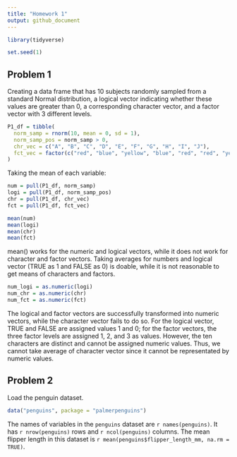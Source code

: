 ```yaml
---
title: "Homework 1"
output: github_document
---
```


```r
library(tidyverse)

set.seed(1)
```

## Problem 1

Creating a data frame that has 10 subjects randomly sampled from a standard Normal distribution, a logical vector indicating whether these values are greater than 0, a corresponding character vector, and a factor vector with 3 different levels. 

```r
P1_df = tibble(
  norm_samp = rnorm(10, mean = 0, sd = 1),
  norm_samp_pos = norm_samp > 0, 
  chr_vec = c("A", "B", "C", "D", "E", "F", "G", "H", "I", "J"),
  fct_vec = factor(c("red", "blue", "yellow", "blue", "red", "red", "yellow", "blue", "red", "yellow"))
)
```

Taking the mean of each variable: 

```r
num = pull(P1_df, norm_samp)
logi = pull(P1_df, norm_samp_pos)
chr = pull(P1_df, chr_vec)
fct = pull(P1_df, fct_vec)

mean(num)
mean(logi)
mean(chr)
mean(fct)
```

mean() works for the numeric and logical vectors, while it does not work for character and factor vectors.
Taking averages for numbers and logical vector (TRUE as 1 and FALSE as 0) is doable, while it is not reasonable to get means of characters and factors. 

```r
num_logi = as.numeric(logi)
num_chr = as.numeric(chr)
num_fct = as.numeric(fct)
```

The logical and factor vectors are successfully transformed into numeric vectors, while the character vector fails to do so. For the logical vector, TRUE and FALSE are assigned values 1 and 0; for the factor vectors, the three factor levels are assigned 1, 2, and 3 as values. However, the ten characters are distinct and cannot be assigned numeric values. Thus, we cannot take average of character vector since it cannot be representated by numeric values. 

## Problem 2
Load the penguin dataset. 

```r
data("penguins", package = "palmerpenguins")
```

The names of variables in the `penguins` dataset are `r names(penguins)`. It has `r nrow(penguins)` rows and `r ncol(penguins)` columns. The mean flipper length in this dataset is `r mean(penguins$flipper_length_mm, na.rm = TRUE)`. 

